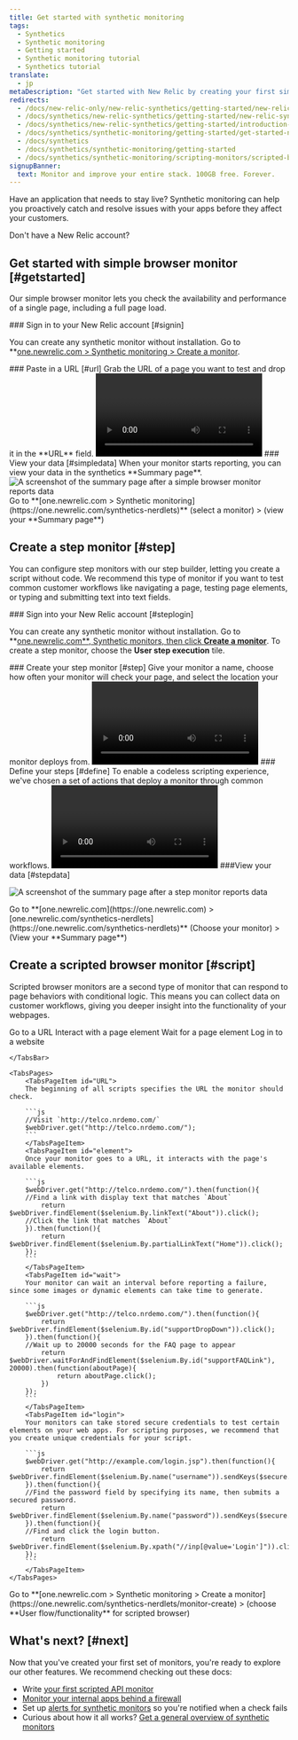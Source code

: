 ```yaml
---
title: Get started with synthetic monitoring
tags:
  - Synthetics
  - Synthetic monitoring
  - Getting started
  - Synthetic monitoring tutorial
  - Synthetics tutorial
translate:
  - jp
metaDescription: "Get started with New Relic by creating your first simple browser or scripted browser monitor."
redirects:
  - /docs/new-relic-only/new-relic-synthetics/getting-started/new-relic-synthetics
  - /docs/synthetics/new-relic-synthetics/getting-started/new-relic-synthetics
  - /docs/synthetics/new-relic-synthetics/getting-started/introduction-new-relic-synthetics
  - /docs/synthetics/synthetic-monitoring/getting-started/get-started-new-relic-synthetic-monitoring
  - /docs/synthetics
  - /docs/synthetics/synthetic-monitoring/getting-started
  - /docs/synthetics/synthetic-monitoring/scripting-monitors/scripted-browser-examples
signupBanner:
  text: Monitor and improve your entire stack. 100GB free. Forever.
---
```



Have an application that needs to stay live? Synthetic monitoring can help you proactively catch and resolve issues with your apps before they affect your customers.

Don't have a New Relic account? <InlineSignup/>	

## Get started with simple browser monitor [#getstarted]

Our simple browser monitor lets you check the availability and performance of a single page, including a full page load. 

<Steps>

<Step>
### Sign in to your New Relic account [#signin]

You can create any synthetic monitor without installation. Go to **[one.newrelic.com > Synthetic monitoring > Create a monitor](https://one.newrelic.com/synthetics-nerdlets/monitor-create). 
	
</Step>

<Step>
### Paste in a  URL [#url]

<SideBySide>
    <Side>
Grab the URL of a page you want to test and drop it in the **URL** field.
    </Side>
    <Side>
<Video
    type="wistia"
    id="3cccmbp3o8"
/>
    </Side>
</SideBySide>

</Step>

<Step>
### View your data [#simpledata]

<SideBySide>
  <Side>
When your monitor starts reporting, you can view your data in the synthetics **Summary page**.
  </Side>
  <Side>
<img
    title="View your summary page"
    alt="A screenshot of the summary page after a simple browser monitor reports data"
    src={syntheticResultsPageforSimpleBrowserMonitor}
/>

<figcaption>
Go to **[one.newrelic.com > Synthetic monitoring](https://one.newrelic.com/synthetics-nerdlets)** (select a monitor) > (view your **Summary page**)
</figcaption>  
</Side>
</SideBySide>

</Step>

</Steps>

## Create a step monitor [#step]

You can configure step monitors with our step builder, letting you create a script without code. We recommend this type of monitor if you want to test common customer workflows like navigating a page, testing page elements, or typing and submitting text into text fields. 

<Steps>

<Step>
### Sign into your New Relic account [#steplogin]

You can create any synthetic monitor without installation. Go to **[one.newrelic.com**, Synthetic monitors, then click **Create a monitor**](https://one.newrelic.com/synthetics-nerdlets/monitor-create). To create a step monitor, choose the **User step execution** tile. 

</Step>

<Step>
### Create your step monitor [#step]

<SideBySide>
  <Side>
    Give your monitor a name, choose how often your monitor will check your page, and select the location your monitor deploys from.  
  </Side>
  <Side>
<Video
    type="wistia"
    id="dum72g5b7z"
/>
<figcaption>
Go to **[one.newrelic.com, Synthetic monitors, Create a monitor**](https://one.newrelic.com/synthetics-nerdlets/monitor-create), then choose **User step execution**.
</figcaption>  

    </Side>
</SideBySide>

</Step>

<Step> 
### Define your steps [#define]

<SideBySide>
  <Side>
    To enable a codeless scripting experience, we've chosen a set of actions that deploy a monitor through common workflows. 
  </Side>
  <Side>
<Video
    type="wistia"
    id="s4hd01vh9j"
/>
<figcaption>
Create workflows by building a step monitor with a selection from 12 prebuilt steps. Mix and match the steps, click validate, then save and deploy your monitor so you always know how your app is performing. 
</figcaption>

  </Side>
</SideBySide>

</Step> 
<Step>
###View your data [#stepdata] 

<img
    title="View your summary page"
    alt="A screenshot of the summary page after a step monitor reports data"
    src={syntheticResultsPageforSimpleBrowserMonitor}
/>

<figcaption>
Go to **[one.newrelic.com](https://one.newrelic.com) > [one.newrelic.com/synthetics-nerdlets](https://one.newrelic.com/synthetics-nerdlets)** (Choose your monitor) > (View your **Summary page**)
</figcaption> 
</Step>

</Steps>

## Create a scripted browser monitor [#script]

Scripted browser monitors are a second type of monitor that can respond to page behaviors with conditional logic. This means you can collect data on customer workflows, giving you deeper insight into the functionality of your webpages. 

<Tabs stacked>
	<TabsBar>
		<TabsBarItem id="URL">Go to a URL</TabsBarItem>
		<TabsBarItem id="element">Interact with a page element</TabsBarItem>
		<TabsBarItem id="wait">Wait for a page element</TabsBarItem>
        <TabsBarItem id="login">Log in to a website</TabsBarItem>

	</TabsBar>

	<TabsPages>
		<TabsPageItem id="URL">
        The beginning of all scripts specifies the URL the monitor should check.

        ```js
        //Visit `http://telco.nrdemo.com/`
        $webDriver.get("http://telco.nrdemo.com/");  
        ```
        </TabsPageItem>
		<TabsPageItem id="element">
        Once your monitor goes to a URL, it interacts with the page's available elements.

        ```js
        $webDriver.get("http://telco.nrdemo.com/").then(function(){
        //Find a link with display text that matches `About`
            return $webDriver.findElement($selenium.By.linkText("About")).click();
        //Click the link that matches `About`
        }).then(function(){
            return $webDriver.findElement($selenium.By.partialLinkText("Home")).click();
        });
        ```
		</TabsPageItem>
		<TabsPageItem id="wait">
        Your monitor can wait an interval before reporting a failure, since some images or dynamic elements can take time to generate.

        ```js
        $webDriver.get("http://telco.nrdemo.com/").then(function(){
            return $webDriver.findElement($selenium.By.id("supportDropDown")).click();
        }).then(function(){
        //Wait up to 20000 seconds for the FAQ page to appear
            return $webDriver.waitForAndFindElement($selenium.By.id("supportFAQLink"), 20000).then(function(aboutPage){
                return aboutPage.click();
            })
        });
        ```
		</TabsPageItem>
        <TabsPageItem id="login">
        Your monitors can take stored secure credentials to test certain elements on your web apps. For scripting purposes, we recommend that you create unique credentials for your script.

        ```js
        $webDriver.get("http://example.com/login.jsp").then(function(){
            return $webDriver.findElement($selenium.By.name("username")).sendKeys($secure.SECURE_USERNAME);
        }).then(function(){
        //Find the password field by specifying its name, then submits a secured password.
            return $webDriver.findElement($selenium.By.name("password")).sendKeys($secure.SECURE_PASSWORD);
        }).then(function(){
        //Find and click the login button.
            return $webDriver.findElement($selenium.By.xpath("//inp[@value='Login']")).click();
        });
        ```
		</TabsPageItem>
	</TabsPages>
</Tabs>

<figcaption>
Go to **[one.newrelic.com > Synthetic monitoring > Create a monitor](https://one.newrelic.com/synthetics-nerdlets/monitor-create) > (choose **User flow/functionality** for scripted browser)
</figcaption>

## What's next? [#next]

Now that you've created your first set of monitors, you're ready to explore our other features. We recommend checking out these docs:

* Write [your first scripted API monitor](/docs/synthetics/synthetic-monitoring/scripting-monitors/write-synthetic-api-tests/)
* [Monitor your internal apps behind a firewall](/docs/synthetics/synthetic-monitoring/private-locations/install-job-manager/)
* Set up [alerts for synthetic monitors](/docs/synthetics/synthetic-monitoring/using-monitors/alerts-synthetic-monitoring/) so you're notified when a check fails
* Curious about how it all works? [Get a general overview of synthetic monitors](/docs/synthetics/synthetic-monitoring/using-monitors/intro-synthetic-monitoring)  
